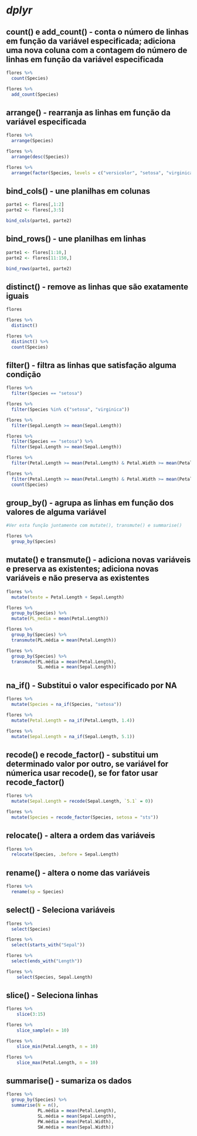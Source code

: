 # *dplyr*


## count() e add_count() - conta o número de linhas em função da variável especificada; adiciona uma nova coluna com a contagem do número de linhas em função da variável especificada
```r
flores %>% 
  count(Species)

flores %>% 
  add_count(Species)
```


## arrange() - rearranja as linhas em função da variável especificada
```r
flores %>% 
  arrange(Species)

flores %>% 
  arrange(desc(Species))

flores %>% 
  arrange(factor(Species, levels = c("versicolor", "setosa", "virginica")))
```


## bind_cols() - une planilhas em colunas
```r
parte1 <- flores[,1:2]
parte2 <- flores[,3:5]

bind_cols(parte1, parte2)
```


## bind_rows() - une planilhas em linhas
```r
parte1 <- flores[1:10,]
parte2 <- flores[11:150,]

bind_rows(parte1, parte2)
```


## distinct() - remove as linhas que são exatamente iguais
```r
flores

flores %>% 
  distinct()

flores %>% 
  distinct() %>% 
  count(Species)
```


## filter() - filtra as linhas que satisfação alguma condição
```r
flores %>% 
  filter(Species == "setosa")

flores %>% 
  filter(Species %in% c("setosa", "virginica"))

flores %>% 
  filter(Sepal.Length >= mean(Sepal.Length))

flores %>% 
  filter(Species == "setosa") %>% 
  filter(Sepal.Length >= mean(Sepal.Length))

flores %>% 
  filter(Petal.Length >= mean(Petal.Length) & Petal.Width >= mean(Petal.Width))

flores %>% 
  filter(Petal.Length >= mean(Petal.Length) & Petal.Width >= mean(Petal.Width)) %>% 
  count(Species)
```


## group_by() - agrupa as linhas em função dos valores de alguma variável
```r
#Ver esta função juntamente com mutate(), transmute() e summarise()

flores %>% 
  group_by(Species)
```


## mutate() e transmute() - adiciona novas variáveis e preserva as existentes; adiciona novas variáveis e não preserva as existentes
```r
flores %>%
  mutate(teste = Petal.Length + Sepal.Length)

flores %>%
  group_by(Species) %>% 
  mutate(PL_media = mean(Petal.Length))

flores %>%
  group_by(Species) %>% 
  transmute(PL.média = mean(Petal.Length))

flores %>%
  group_by(Species) %>% 
  transmute(PL.média = mean(Petal.Length), 
            SL.média = mean(Sepal.Length))
```


## na_if() - Substitui o valor especificado por NA
```r
flores %>% 
  mutate(Species = na_if(Species, "setosa"))

flores %>%
  mutate(Petal.Length = na_if(Petal.Length, 1.4))

flores %>%
  mutate(Sepal.Length = na_if(Sepal.Length, 5.1))
```


## recode() e recode_factor() - substitui um determinado valor por outro, se variável for númerica usar recode(), se for fator usar recode_factor()
```r
flores %>% 
  mutate(Sepal.Length = recode(Sepal.Length, `5.1` = 0))

flores %>%
  mutate(Species = recode_factor(Species, setosa = "sts"))
```


## relocate() - altera a ordem das variáveis
```r
flores %>% 
  relocate(Species, .before = Sepal.Length)
```


## rename() - altera o nome das variáveis
```r
flores %>% 
  rename(sp = Species)
```


## select() - Seleciona variáveis
```r
flores %>% 
  select(Species)

flores %>% 
  select(starts_with("Sepal"))

flores %>% 
  select(ends_with("Length"))

flores %>% 
    select(Species, Sepal.Length)
```


## slice() - Seleciona linhas
```r
flores %>% 
    slice(3:15)

flores %>% 
    slice_sample(n = 10)

flores %>% 
    slice_min(Petal.Length, n = 10)

flores %>% 
    slice_max(Petal.Length, n = 10)
```


## summarise() - sumariza os dados
```r
flores %>%
  group_by(Species) %>% 
  summarise(N = n(),
            PL.média = mean(Petal.Length),
            SL.média = mean(Sepal.Length),
            PW.média = mean(Petal.Width),
            SW.média = mean(Sepal.Width))
```